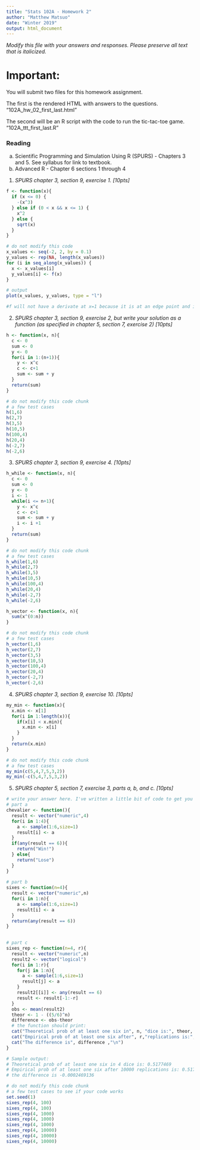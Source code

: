 ---
title: "Stats 102A - Homework 2"
author: "Matthew Matsuo"
date: "Winter 2019"
output: html_document
---

_Modify this file with your answers and responses. Please preserve all text that is italicized._


# Important:

You will submit two files for this homework assignment.

The first is the rendered HTML with answers to the questions. "102A_hw_02_first_last.html"

The second will be an R script with the code to run the tic-tac-toe game. "102A_ttt_first_last.R"



### Reading

a. Scientific Programming and Simulation Using R (SPURS) - Chapters 3 and 5. See syllabus for link to textbook.
b. Advanced R - Chapter 6 sections 1 through 4

1. _SPURS chapter 3, section 9, exercise 1. [10pts]_

```{r}
f <- function(x){
  if (x <= 0) {
    -(x^3)
  } else if (0 < x && x <= 1) {
    x^2
  } else {
    sqrt(x)
  }
}
```

```{r, error = TRUE}
# do not modify this code
x_values <- seq(-2, 2, by = 0.1)
y_values <- rep(NA, length(x_values))
for (i in seq_along(x_values)) {
  x <- x_values[i]
  y_values[i] <- f(x)
}

# output
plot(x_values, y_values, type = "l")

#f will not have a derivate at x=1 because it is at an edge point and is not smooth. f will have a derivate at x=0.
```

2. _SPURS chapter 3, section 9, exercise 2, but write your solution as a function (as specified in chapter 5, section 7, exercise 2) [10pts]_
```{r}
h <- function(x, n){
  c <- 0
  sum <- 0
  y <- 0
  for(i in 1:(n+1)){
    y <- x^c
    c <- c+1
    sum <- sum + y
  }
  return(sum)
}
```

```{r, error = TRUE}
# do not modify this code chunk
# a few test cases
h(1,6)
h(2,7)
h(3,5)
h(10,5)
h(100,4)
h(20,4)
h(-2,7)
h(-2,6)
```

3. _SPURS chapter 3, section 9, exercise 4. [10pts]_

```{r}
h_while <- function(x, n){
  c <- 0
  sum <- 0
  y <- 0
  i <- 1
  while(i <= n+1){
    y <- x^c
    c <- c+1
    sum <- sum + y
    i <- i +1
  }
  return(sum)
}
```

```{r, error = TRUE}
# do not modify this code chunk
# a few test cases
h_while(1,6)
h_while(2,7)
h_while(3,5)
h_while(10,5)
h_while(100,4)
h_while(20,4)
h_while(-2,7)
h_while(-2,6)
```



```{r}
h_vector <- function(x, n){
  sum(x^(0:n))
}
```

```{r, error = TRUE}
# do not modify this code chunk
# a few test cases
h_vector(1,6)
h_vector(2,7)
h_vector(3,5)
h_vector(10,5)
h_vector(100,4)
h_vector(20,4)
h_vector(-2,7)
h_vector(-2,6)
```

4. _SPURS chapter 3, section 9, exercise 10. [10pts]_

```{r}
my_min <- function(x){
  x.min <- x[1]
  for(i in 1:length(x)){
    if(x[i] < x.min){
      x.min <- x[i]
    }
  }
  return(x.min)
}
```

```{r, error = TRUE}
# do not modify this code chunk
# a few test cases
my_min(c(5,4,7,5,3,2))
my_min(-c(5,4,7,5,3,2))
```



5. _SPURS chapter 5, section 7, exercise 3, parts a, b, and c. [10pts]_

```{r, error = TRUE}
# write your answer here. I've written a little bit of code to get you started.
# part a
chevalier <- function(){
  result <- vector("numeric",4)
  for(i in 1:4){
    a <- sample(1:6,size=1)
    result[i] <- a
  }
  if(any(result == 6)){
    return("Win!")
  } else{
    return("Lose")
  }
}
  
# part b
sixes <- function(n=4){
  result <- vector("numeric",n)
  for(i in 1:n){
    a <- sample(1:6,size=1)
    result[i] <- a
  }
  return(any(result == 6))
}  
  

# part c
sixes_rep <- function(n=4, r){
  result <- vector("numeric",n)
  result2 <- vector("logical")
  for(i in 1:r){
    for(j in 1:n){
      a <- sample(1:6,size=1)
      result[j] <- a
    }
    result2[[i]] <- any(result == 6)
    result <- result[-1:-r]
  }
  obs <- mean(result2)
  theor <- 1 - ((5/6)^n)
  difference <- obs-theor
  # the function should print:
  cat("Theoretical prob of at least one six in", n, "dice is:", theor, "\n")
  cat("Empirical prob of at least one six after", r,"replications is:", obs, "\n")
  cat("The difference is", difference ,"\n")
}

# Sample output:
# Theoretical prob of at least one six in 4 dice is: 0.5177469 
# Empirical prob of at least one six after 10000 replications is: 0.5175 
# the difference is -0.0002469136 
```

```{r, error = TRUE}
# do not modify this code chunk
# a few test cases to see if your code works
set.seed(1)
sixes_rep(4, 100)
sixes_rep(4, 100)
sixes_rep(4, 1000)
sixes_rep(4, 1000)
sixes_rep(4, 1000)
sixes_rep(4, 10000)
sixes_rep(4, 10000)
sixes_rep(4, 10000)
```